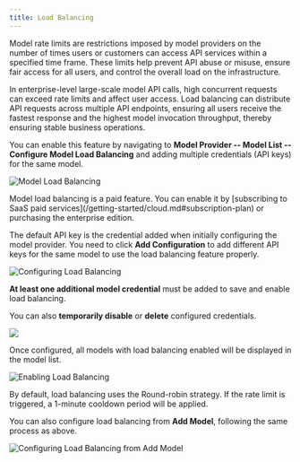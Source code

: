 ```yaml
---
title: Load Balancing
---
```


Model rate limits are restrictions imposed by model providers on the number of times users or customers can access API services within a specified time frame. These limits help prevent API abuse or misuse, ensure fair access for all users, and control the overall load on the infrastructure.

In enterprise-level large-scale model API calls, high concurrent requests can exceed rate limits and affect user access. Load balancing can distribute API requests across multiple API endpoints, ensuring all users receive the fastest response and the highest model invocation throughput, thereby ensuring stable business operations.

You can enable this feature by navigating to **Model Provider -- Model List -- Configure Model Load Balancing** and adding multiple credentials (API keys) for the same model.

![Model Load Balancing](/images/assets/load-balancing.png)

<Note>
Model load balancing is a paid feature. You can enable it by [subscribing to SaaS paid services](/getting-started/cloud.md#subscription-plan) or purchasing the enterprise edition.
</Note>

The default API key is the credential added when initially configuring the model provider. You need to click **Add Configuration** to add different API keys for the same model to use the load balancing feature properly.

![Configuring Load Balancing](/images/assets/load-balancing-1.png)

**At least one additional model credential** must be added to save and enable load balancing.

You can also **temporarily disable** or **delete** configured credentials.

![](/images/assets/load-balancing-2.png)

Once configured, all models with load balancing enabled will be displayed in the model list.

![Enabling Load Balancing](/images/assets/load-balancing-3.png)

<Note>
By default, load balancing uses the Round-robin strategy. If the rate limit is triggered, a 1-minute cooldown period will be applied.
</Note>

You can also configure load balancing from **Add Model**, following the same process as above.

![Configuring Load Balancing from Add Model](/images/assets/load-balancing-4.png)